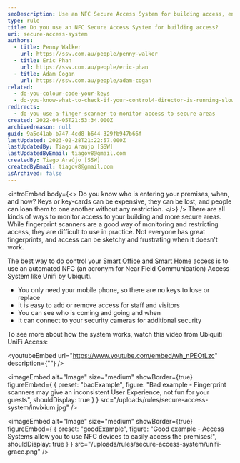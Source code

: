 ```yaml
---
seoDescription: Use an NFC Secure Access System for building access, ensuring who's entering your premises, when, and how, with easy keyless entry and real-time monitoring.
type: rule
title: Do you use an NFC Secure Access System for building access?
uri: secure-access-system
authors:
  - title: Penny Walker
    url: https://ssw.com.au/people/penny-walker
  - title: Eric Phan
    url: https://ssw.com.au/people/eric-phan
  - title: Adam Cogan
    url: https://ssw.com.au/people/adam-cogan
related:
  - do-you-colour-code-your-keys
  - do-you-know-what-to-check-if-your-control4-director-is-running-slowly
redirects:
  - do-you-use-a-finger-scanner-to-monitor-access-to-secure-areas
created: 2022-04-05T21:53:34.000Z
archivedreason: null
guid: 9a5e41ab-b747-4cd8-b644-329fb947b66f
lastUpdated: 2023-02-28T21:22:57.000Z
lastUpdatedBy: Tiago Araújo [SSW]
lastUpdatedByEmail: tiagov8@gmail.com
createdBy: Tiago Araújo [SSW]
createdByEmail: tiagov8@gmail.com
isArchived: false
---
```


<introEmbed
  body={<>
Do you know who is entering your premises, when, and how? Keys or key-cards can be expensive, they can be lost, and people can loan them to one another without any restriction.
  </>}
/>
There are all kinds of ways to monitor access to your building and more secure areas. While fingerprint scanners are a good way of monitoring and restricting access, they are difficult to use in practice. Not everyone has great fingerprints, and access can be sketchy and frustrating when it doesn't work.

The best way to do control your [Smart Office and Smart Home](https://www.ssw.com.au/ssw/Consulting/Smart-Office-and-Smart-Home.aspx) access is to use an automated NFC (an acronym for Near Field Communication) Access System like Unifi by Ubiquiti.

- You only need your mobile phone, so there are no keys to lose or replace
- It is easy to add or remove access for staff and visitors
- You can see who is coming and going and when
- It can connect to your security cameras for additional security

To see more about how the system works, watch this video from Ubiquiti UniFi Access:

<youtubeEmbed url="https://www.youtube.com/embed/wh_nPEOtLzc" description={""} />

<imageEmbed
  alt="Image"
  size="medium"
  showBorder={true}
  figureEmbed={ {
    preset: "badExample",
    figure: "Bad example - Fingerprint scanners may give an inconsistent User Experience, not fun for your guests",
    shouldDisplay: true
  } }
  src="/uploads/rules/secure-access-system/invixium.jpg"
/>

<imageEmbed
  alt="Image"
  size="medium"
  showBorder={true}
  figureEmbed={ {
    preset: "goodExample",
    figure: "Good example - Access Systems allow you to use NFC devices to easily access the premises!",
    shouldDisplay: true
  } }
  src="/uploads/rules/secure-access-system/unifi-grace.png"
/>
